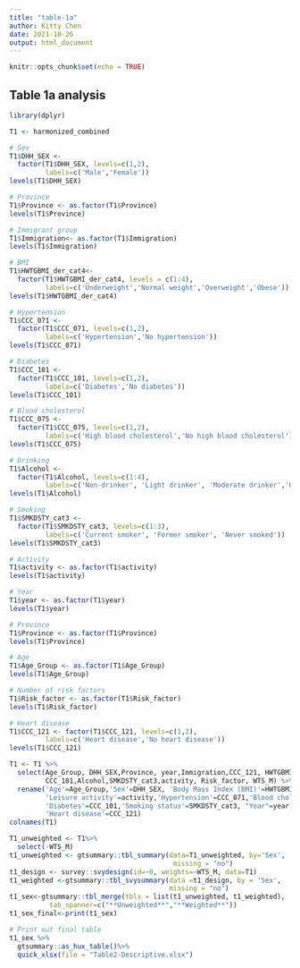 ```yaml
---
title: "table-1a"
author: Kitty Chen
date: 2021-10-26
output: html_document
---
```


```r
knitr::opts_chunk$set(echo = TRUE)
```

## Table 1a analysis

```r
library(dplyr)

T1 <- harmonized_combined

# Sex
T1$DHH_SEX <-
  factor(T1$DHH_SEX, levels=c(1,2),
         labels=c('Male','Female'))
levels(T1$DHH_SEX)

# Province
T1$Province <- as.factor(T1$Province)
levels(T1$Province)

# Immigrant group
T1$Immigration<- as.factor(T1$Immigration)
levels(T1$Immigration)

# BMI
T1$HWTGBMI_der_cat4<- 
  factor(T1$HWTGBMI_der_cat4, levels = c(1:4),
         labels=c('Underweight','Normal weight','Overweight','Obese'))
levels(T1$HWTGBMI_der_cat4)

# Hypertension
T1$CCC_071 <-
  factor(T1$CCC_071, levels=c(1,2),
         labels=c('Hypertension','No hypertension'))
levels(T1$CCC_071)

# Diabetes
T1$CCC_101 <-
  factor(T1$CCC_101, levels=c(1,2),
         labels=c('Diabetes','No diabetes'))
levels(T1$CCC_101)

# Blood cholesterol
T1$CCC_075 <-
  factor(T1$CCC_075, levels=c(1,2),
         labels=c('High blood cholesterol','No high blood cholesterol'))
levels(T1$CCC_075)

# Drinking
T1$Alcohol <-
  factor(T1$Alcohol, levels=c(1:4),
         labels=c('Non-drinker', 'Light drinker', 'Moderate drinker','Heavy drinker'))
levels(T1$Alcohol)

# Smoking
T1$SMKDSTY_cat3 <-
  factor(T1$SMKDSTY_cat3, levels=c(1:3),
         labels=c('Current smoker', 'Former smoker', 'Never smoked'))
levels(T1$SMKDSTY_cat3)

# Activity
T1$activity <- as.factor(T1$activity)
levels(T1$activity)

# Year
T1$year <- as.factor(T1$year)
levels(T1$year)

# Province
T1$Province <- as.factor(T1$Province)
levels(T1$Province)

# Age
T1$Age_Group <- as.factor(T1$Age_Group)
levels(T1$Age_Group)

# Number of risk factors
T1$Risk_factor <- as.factor(T1$Risk_factor)
levels(T1$Risk_factor)

# Heart disease
T1$CCC_121 <- factor(T1$CCC_121, levels=c(1,2),
         labels=c('Heart disease','No heart disease'))
levels(T1$CCC_121)
```

```r
T1 <- T1 %>%
  select(Age_Group, DHH_SEX,Province, year,Immigration,CCC_121, HWTGBMI_der_cat4,CCC_071,CCC_075,
         CCC_101,Alcohol,SMKDSTY_cat3,activity, Risk_factor, WTS_M) %>%
  rename('Age'=Age_Group,'Sex'=DHH_SEX, 'Body Mass Index (BMI)'=HWTGBMI_der_cat4,
         'Leisure activity'=activity,'Hypertension'=CCC_071,'Blood cholesterol'=CCC_075,
         'Diabetes'=CCC_101,'Smoking status'=SMKDSTY_cat3, "Year"=year, 'Number of risk factors'= Risk_factor, 
         'Heart disease'=CCC_121)
colnames(T1)
```

```r
T1_unweighted <- T1%>%
  select(-WTS_M)
t1_unweighted <- gtsummary::tbl_summary(data=T1_unweighted, by='Sex',
                                         missing = "no")
t1_design <- survey::svydesign(id=~0, weights=~WTS_M, data=T1)
t1_weighted <-gtsummary::tbl_svysummary(data =t1_design, by = 'Sex',
                                        missing = "no")
t1_sex<-gtsummary::tbl_merge(tbls = list(t1_unweighted, t1_weighted),
          tab_spanner=c("**Unweighted**","**Weighted**"))
t1_sex_final<-print(t1_sex)

# Print out final table 
t1_sex %>%
  gtsummary::as_hux_table()%>%
  quick_xlsx(file = "Table2-Descriptive.xlsx")
```
